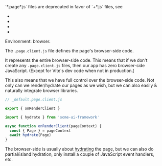 
<Warning>
  `*.page*.js` files are deprecated in favor of `+*.js` files, see
  <ul>
    <li><Link href="/Config" /></li>
    <li><Link href="/Page" /></li>
    <li><Link href="/client" /></li>
    <li><Link href="/migration/v1-design" /></li>
  </ul>
</Warning>

Environment: browser.

The `.page.client.js` file defines the page's browser-side code.

It represents the entire browser-side code. This means that if we don't create any `.page.client.js` files, then our app has zero browser-side JavaScript.
(Except for Vite's dev code when not in production.)

This also means that we have full control over the browser-side code. Not only can we render/hydrate our pages as we wish, but we can also easily & naturally integrate browser libraries.

```js
// _default.page.client.js

export { onRenderClient }

import { hydrate } from 'some-ui-framework'

async function onRenderClient(pageContext) {
  const { Page } = pageContext
  await hydrate(Page)
}
```

The browser-side is usually about [hydrating](/hydration) the page,
but we can also do partial/island hydration,
only install a couple of JavaScript event handlers,
etc.
